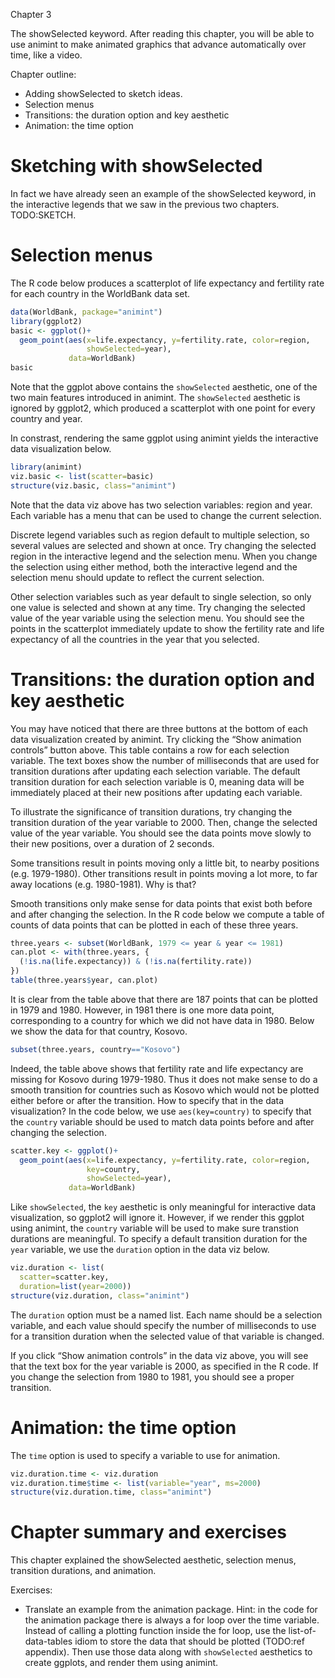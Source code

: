 Chapter 3

The showSelected keyword. After reading this chapter, you will be able
to use animint to make animated graphics that advance automatically
over time, like a video.

Chapter outline:

* Adding showSelected to sketch ideas.
* Selection menus
* Transitions: the duration option and key aesthetic
* Animation: the time option

# Sketching with showSelected

In fact we have already seen an example of the showSelected keyword,
in the interactive legends that we saw in the previous two
chapters. TODO:SKETCH.

# Selection menus 

The R code below produces a scatterplot of life expectancy and
fertility rate for each country in the WorldBank data set. 

```r
data(WorldBank, package="animint")
library(ggplot2)
basic <- ggplot()+
  geom_point(aes(x=life.expectancy, y=fertility.rate, color=region,
                 showSelected=year),
             data=WorldBank)
basic
```

Note that the ggplot above contains the `showSelected` aesthetic, one
of the two main features introduced in animint. The `showSelected`
aesthetic is ignored by ggplot2, which produced a scatterplot with one
point for every country and year.

In constrast, rendering the same ggplot using animint yields the
interactive data visualization below.

```r
library(animint)
viz.basic <- list(scatter=basic)
structure(viz.basic, class="animint")
```

Note that the data viz above has two selection variables: region and
year. Each variable has a menu that can be used to change the current
selection.

Discrete legend variables such as region default to multiple
selection, so several values are selected and shown at once. Try
changing the selected region in the interactive legend and the
selection menu. When you change the selection using either method,
both the interactive legend and the selection menu should update to
reflect the current selection. 

Other selection variables such as year default to single selection, so
only one value is selected and shown at any time. Try changing the
selected value of the year variable using the selection menu. You
should see the points in the scatterplot immediately update to show
the fertility rate and life expectancy of all the countries in the
year that you selected.

# Transitions: the duration option and key aesthetic

You may have noticed that there are three buttons at the bottom of
each data visualization created by animint. Try clicking the "Show
animation controls" button above. This table contains a row for each
selection variable. The text boxes show the number of milliseconds
that are used for transition durations after updating each selection
variable. The default transition duration for each selection variable
is 0, meaning data will be immediately placed at their new positions
after updating each variable.

To illustrate the significance of transition durations, try changing
the transition duration of the year variable to 2000. Then, change the
selected value of the year variable. You should see the data points
move slowly to their new positions, over a duration of 2 seconds.

Some transitions result in points moving only a little bit, to nearby
positions (e.g. 1979-1980). Other transitions result in points moving
a lot more, to far away locations (e.g. 1980-1981). Why is that?

Smooth transitions only make sense for data points that exist both
before and after changing the selection. In the R code below we
compute a table of counts of data points that can be plotted in each
of these three years.

```r
three.years <- subset(WorldBank, 1979 <= year & year <= 1981)
can.plot <- with(three.years, {
  (!is.na(life.expectancy)) & (!is.na(fertility.rate))
})
table(three.years$year, can.plot)
```

It is clear from the table above that there are 187 points that can be
plotted in 1979 and 1980. However, in 1981 there is one more data
point, corresponding to a country for which we did not have data in
1980. Below we show the data for that country, Kosovo.

```r
subset(three.years, country=="Kosovo")
```

Indeed, the table above shows that fertility rate and life expectancy
are missing for Kosovo during 1979-1980. Thus it does not make sense
to do a smooth transition for countries such as Kosovo which would not
be plotted either before or after the transition. How to specify that
in the data visualization? In the code below, we use
`aes(key=country)` to specify that the `country` variable should be
used to match data points before and after changing the selection.

```r
scatter.key <- ggplot()+
  geom_point(aes(x=life.expectancy, y=fertility.rate, color=region,
                 key=country,
                 showSelected=year),
             data=WorldBank)
```

Like `showSelected`, the `key` aesthetic is only meaningful for
interactive data visualization, so ggplot2 will ignore it. However, if
we render this ggplot using animint, the `country` variable will be
used to make sure transtion durations are meaningful. To specify a
default transition duration for the `year` variable, we use the
`duration` option in the data viz below.

```r
viz.duration <- list(
  scatter=scatter.key,
  duration=list(year=2000))
structure(viz.duration, class="animint")
```

The `duration` option must be a named list. Each name should be a
selection variable, and each value should specify the number of
milliseconds to use for a transition duration when the selected value
of that variable is changed.

If you click "Show animation controls" in the data viz above, you will
see that the text box for the year variable is 2000, as specified in
the R code. If you change the selection from 1980 to 1981, you should
see a proper transition.

# Animation: the time option

The `time` option is used to specify a variable to use for animation.

```r
viz.duration.time <- viz.duration
viz.duration.time$time <- list(variable="year", ms=2000)
structure(viz.duration.time, class="animint")
```

# Chapter summary and exercises

This chapter explained the showSelected aesthetic, selection menus,
transition durations, and animation.

Exercises:

* Translate an example from the animation package. Hint: in the code
  for the animation package there is always a for loop over the time
  variable. Instead of calling a plotting function inside the for
  loop, use the list-of-data-tables idiom to store the data that
  should be plotted (TODO:ref appendix). Then use those data along
  with `showSelected` aesthetics to create ggplots, and render them
  using animint.
